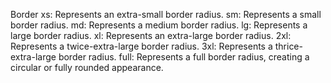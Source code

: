 Border
xs: Represents an extra-small border radius.
sm: Represents a small border radius.
md: Represents a medium border radius.
lg: Represents a large border radius.
xl: Represents an extra-large border radius.
2xl: Represents a twice-extra-large border radius.
3xl: Represents a thrice-extra-large border radius.
full: Represents a full border radius, creating a circular or fully rounded appearance.
